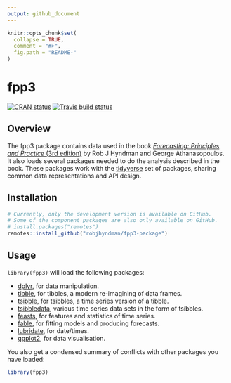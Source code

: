 ```yaml
---
output: github_document
---
```

<!-- README.md is generated from README.Rmd. Please edit that file -->

```r
knitr::opts_chunk$set(
  collapse = TRUE,
  comment = "#>",
  fig.path = "README-"
)
```

# fpp3

<!-- badges: start -->
[![CRAN status](https://www.r-pkg.org/badges/version/fpp3)](https://cran.r-project.org/package=fpp3)
[![Travis build status](https://travis-ci.org/fpp3/fpp3.svg?branch=master)](https://travis-ci.org/fpp3/fpp3)
<!-- badges: end -->

## Overview

The fpp3 package contains data used in the book [*Forecasting: Principles and Practice* (3rd edition)](https://OTexts.com/fpp3) by Rob J Hyndman and George Athanasopoulos. It also loads several packages needed to do the analysis described in the book. These packages work with the [tidyverse](https://www.tidyverse.org/) set of packages, sharing common data representations and API design.

## Installation

```r
# Currently, only the development version is available on GitHub.
# Some of the component packages are also only available on GitHub.
# install.packages("remotes")
remotes::install_github("robjhyndman/fpp3-package")
```

## Usage

`library(fpp3)` will load the following packages:

* [dplyr](http://dplyr.tidyverse.org), for data manipulation.
* [tibble](http://tibble.tidyverse.org), for tibbles, a modern re-imagining of data frames.
* [tsibble](http://tsibble.tidyverts.org), for tsibbles, a time series version of a tibble.
* [tsibbledata](http://tsibbledata.tidyverts.org), various time series data sets in the form of tsibbles.
* [feasts](http://feasts.tidyverts.org), for features and statistics of time series.
* [fable](http://fable.tidyverts.org), for fitting models and producing forecasts.
* [lubridate](https://github.com/hadley/lubridate), for date/times.
* [ggplot2](http://ggplot2.tidyverse.org), for data visualisation.

You also get a condensed summary of conflicts with other packages you have loaded:

```r
library(fpp3)
```

